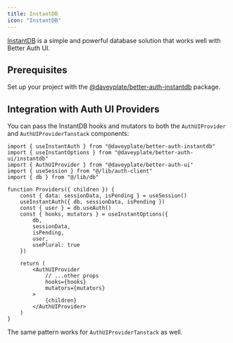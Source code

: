 ```yaml
---
title: InstantDB
icon: "InstantDB"
---
```


[InstantDB](https://instantdb.com/) is a simple and powerful database solution that works well with Better Auth UI.

## Prerequisites

Set up your project with the [@daveyplate/better-auth-instantdb](https://github.com/daveyplate/better-auth-instantdb) package.

## Integration with Auth UI Providers

You can pass the InstantDB hooks and mutators to both the `AuthUIProvider` and `AuthUIProviderTanstack` components:

```tsx
import { useInstantAuth } from "@daveyplate/better-auth-instantdb"
import { useInstantOptions } from "@daveyplate/better-auth-ui/instantdb"
import { AuthUIProvider } from "@daveyplate/better-auth-ui"
import { useSession } from "@/lib/auth-client"
import { db } from "@/lib/db"

function Providers({ children }) {
    const { data: sessionData, isPending } = useSession()
    useInstantAuth({ db, sessionData, isPending })
    const { user } = db.useAuth()
    const { hooks, mutators } = useInstantOptions({ 
        db, 
        sessionData, 
        isPending, 
        user, 
        usePlural: true 
    })
    
    return (
        <AuthUIProvider
            // ...other props
            hooks={hooks}
            mutators={mutators}
        >
            {children}
        </AuthUIProvider>
    )
}
```

The same pattern works for `AuthUIProviderTanstack` as well. 